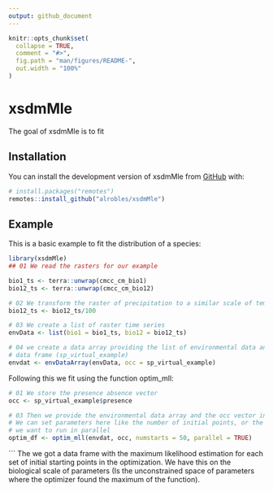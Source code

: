 ```yaml
---
output: github_document
---
```


<!-- README.md is generated from README.Rmd. Please edit that file -->

```r
knitr::opts_chunk$set(
  collapse = TRUE,
  comment = "#>",
  fig.path = "man/figures/README-",
  out.width = "100%"
)
```

# xsdmMle

<!-- badges: start -->
<!-- badges: end -->

The goal of xsdmMle is to fit 

## Installation

You can install the development version of xsdmMle from [GitHub](https://github.com/) with:

``` r
# install.packages("remotes")
remotes::install_github("alrobles/xsdmMle")
```

## Example

This is a basic example to fit the distribution of a species:


```r
library(xsdmMle)
## 01 We read the rasters for our example

bio1_ts <- terra::unwrap(cmcc_cm_bio1)
bio12_ts <- terra::unwrap(cmcc_cm_bio12)

# 02 We transform the raster of precipitation to a similar scale of temperature
bio12_ts <- bio12_ts/100

# 03 We create a list of raster time series
envData <- list(bio1 = bio1_ts, bio12 = bio12_ts)

# 04 we create a data array providing the list of environmental data and the occurence
# data frame (sp_virtual_example)
envdat <- envDataArray(envData, occ = sp_virtual_example)
```
Following this we fit using the function optim_mll:
```r
# 01 We store the presence absence vector
occ <- sp_virtual_example$presence

# 03 Then we provide the environmental data array and the occ vector in the optim_mll.
# We can set parameters here like the number of initial points, or the flag if 
# we want to run in parallel
optim_df <- optim_mll(envdat, occ, numstarts = 50, parallel = TRUE)
```
```
The we got a data frame with the maximum likelihood estimation for each set of 
initial starting points in the optimization. We have this on the biological scale of
parameters (Is the unconstrained space of parameters where the optimizer found the maximum of the function).